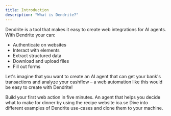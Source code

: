 ```yaml
---
title: Introduction
description: "What is Dendrite?"
---
```


Dendrite is a tool that makes it easy to create web integrations for AI agents. With Dendrite your can:

* Authenticate on websites
* Interact with elements
* Extract structured data
* Download and upload files
* Fill out forms

Let's imagine that you want to create an AI agent that can get your bank's transactions and analyze your cashflow – a web automation like this would be easy to create with Dendrite!

<CardGroup>
  <Card title="Quickstart" icon="book" href="/getting-started">
    Build your first web action in five minutes.
  </Card>
  <Card
    title="Cooking Agent Example"
    icon="utensils"
    href="agents/cooking-agent"
  >
    An agent that helps you decide what to make for dinner by using the recipe website ica.se
  </Card>
  <Card
    title="See Examples Repos"
    icon="github"
    href="https://github.com/dendrite-systems/dendrite-examples"
  >
    Dive into different examples of Dendrite use-cases and clone them to your machine.
  </Card>
</CardGroup>